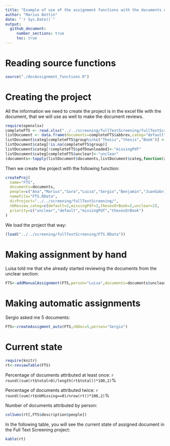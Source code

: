 ```yaml
---
title: "Example of use of the assignment functions with the documents of the full text screening"
author: "Marius Bottin"
date: "`r Sys.Date()`"
output: 
  github_document:
     number_sections: true
     toc: true
---
```



# Reading source functions


```r
source("./docAssignment_functions.R")
```

# Creating the project

All the information we need to create the project is in the excel file with the document, that we will use as well to make the document reviews.

```r
require(openxlsx)
completeFTS <- read.xlsx("../../screening/fullTextScreening/fullTextScreening.xlsx")
listDocument <- data.frame(documents=completeFTS$abbrev,categ="default")
listDocument$categ[completeFTS$group%in%c("Thesis","thesis","Book")] <- "thesesOrBook"
listDocument$categ[!is.na(completeFTS$group)]
listDocument$categ[!completeFTS$pdfDownloaded]<-"missingPdf"
listDocument$categ[completeFTS$unclear]<-"unclear"
(documents<-tapply(listDocument$documents,listDocument$categ,function(x)x))
```

Then we create the project with the following function:

```r
createProj(
  name="FTS",
  documents=documents,
  people=c("Ana","Marius","Sara","Luisa","Sergio","Benjamin","JuanGabriel"),
  nameFile="FTS.RData",
  dirProject="../../screening/fullTextScreening/",
  nbReview_categ=c(default=2,missingPdf=2,thesesOrBook=2,unclear=2),
  priority=c("unclear","default","missingPdf","thesesOrBook")
)
```

We load the project that way:

```r
(load("../../screening/fullTextScreening/FTS.RData"))
```

# Making assignment by hand

Luisa told me that she already started reviewing the documents from the unclear section:

```r
FTS<-addManualAssignment(FTS,person="Luisa",documents=documents$unclear)
```

# Making automatic assignments

Sergio asked me 5 documents:

```r
FTS<-createAssigment_auto(FTS,nbDoc=5,person="Sergio")
```













# Current state



```r
require(knitr)
rt<-reviewTable(FTS)
```

Percentage of documents attributed at least once: `r round((sum(rt$total>0)/length(rt$total))*100,2)`%

Percentage of documents attributed twice: `r round((sum(rt$nbMissing==0)/nrow(rt))*100,2)`%


Number of documents attributed by person:


```r
colSums(rt[,FTS$description$people])
```






In the following table, you will see the current state of assigned document in the Full Text Screening project:

```r
kable(rt)
```

